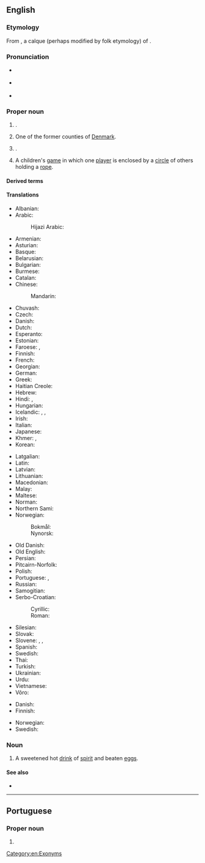 ==English==
{{wikipedia}}
{{wikipedia|Copenhagen County}}
{{wikipedia|Copenhagen, Louisiana}}

===Etymology===
{{PIE root|en|keh₂p}}
From {{der|en|nds|Kopenhagen}}, a calque (perhaps modified by folk etymology) of {{der|en|da|København}}.

===Pronunciation===
* {{a|US}} {{IPA|en|/ˈkoʊpənˌheɪɡən/|/ˈkoʊpənˌhɑɡən/}}
* {{a|RP}} {{IPA|en|/ˌkəʊpənˈheɪɡən/|/ˌkəʊpənˈhɑːɡən/}}
* {{rhymes|en|eɪɡən}}

===Proper noun===
{{en-proper noun}}

# {{place|en|capital city|c/Denmark}}.
# One of the former counties of [[Denmark]].
# {{place|en|community|s/Louisiana}}.
# A children's [[game]] in which one [[player]] is enclosed by a [[circle]] of others holding a [[rope]]. <!--W1913-->

====Derived terms====
{{der2|en
|Copenhagen blue
|Copenhagenist
|Copenhagener
|Copenhagenize
|Copenhagenization}}

====Translations====
{{trans-top|capital of Denmark}}
* Albanian: {{t|sq|Kopenhagen}}
* Arabic: {{t|ar|كُوبِنْهَاغِن|m}}
*: Hijazi Arabic: {{t|acw|كوبِنْهاقِن|f|tr=kōbinhāgin|sc=Arab}}
* Armenian: {{t+|hy|Կոպենհագեն}}
* Asturian: {{t|ast|Copenḥague|f}}
* Basque: {{t+|eu|Kopenhage}}
* Belarusian: {{t|be|Капэнга́ген|m}}
* Bulgarian: {{t|bg|Ко́пенхаген|m}}
* Burmese: {{t|my|[[ကိုပင်ဟေဂင်]][[မြို့]]}}
* Catalan: {{t|ca|Copenhaguen}}
* Chinese:
*: Mandarin: {{t+|cmn|哥本哈根|tr=Gēběnhāgēn|sc=Hani}}
* Chuvash: {{t|cv|Копенгаген}}
* Czech: {{t+|cs|Kodaň|f}}
* Danish: {{t+|da|København}}
* Dutch: {{t+|nl|Kopenhagen}}
* Esperanto: {{t+|eo|Kopenhago}}
* Estonian: {{t+|et|Kopenhaagen}}
* Faroese: {{t|fo|Keypmannahavn|f}}, {{t|fo|Kjøpinhavn|f}}
* Finnish: {{t+|fi|Kööpenhamina}}
* French: {{t+|fr|Copenhague|f}}
* Georgian: {{t|ka|კოპენჰაგენი}}
* German: {{t+|de|Kopenhagen|n}}
* Greek: {{t+|el|Κοπεγχάγη|f}}
* Haitian Creole: {{t|ht|Kopènag}}
* Hebrew: {{t|he|קופנהאגן}}
* Hindi: {{t|hi|कोपेनहेगन}}, {{t|hi|कोपनहेगन}}
* Hungarian: {{t+|hu|Koppenhága}}
* Icelandic: {{t|is|Kaupmannahöfn|f}}, {{t|is|Kaupinhafn}}, {{t|is|Köben|f}}
* Irish: {{t|ga|Cóbanhávan|m}}
* Italian: {{t+|it|Copenaghen|f}}
* Japanese: {{t|ja|コペンハーゲン|tr=Kopenhāgen|sc=Jpan}}
* Khmer: {{t|km|ខូរផេនហាហ្គេន|tr=kʰoopʰeenhaagein}}, {{t|km|កូប៉េនហាក|tr=koopeenhaak}}
* Korean: {{t|ko|^코펜하겐}}
{{trans-mid}}
* Latgalian: {{t|ltg|Kopenhaga|f}}
* Latin: {{t|la|Hafnia}}
* Latvian: {{t|lv|Kopenhāgena|f}}
* Lithuanian: {{t|lt|Kopenhaga|f}}
* Macedonian: {{t|mk|Копенха́ген|m}}
* Malay: {{t|ms|Kopenhagen}}
* Maltese: {{t|mt|Kopenħagen}}
* Norman: {{t|nrf|Copèneĥague}}
* Northern Sami: {{t|se|Københápman}}
* Norwegian:
*: Bokmål: {{t+|nb|København}}
*: Nynorsk: {{t|nn|København}}
* Old Danish: {{t|gmq-oda|Køpmannæhafn}}
* Old English: {{t|ang|Ċēapmanna hæfen|f}}
* Persian: {{t|fa|کپنهاگ|tr=Kopenhâg}}
* Pitcairn-Norfolk: {{t|pih|Copenhagen}}
* Polish: {{t+|pl|Kopenhaga|f}}
* Portuguese: {{t+|pt|Copenhague}}, {{t+|pt|Copenhaga}}
* Russian: {{t+|ru|Копенга́ген|m}}
* Samogitian: {{t|sgs|Kuopenhaga|f}}
* Serbo-Croatian:
*: Cyrillic: {{t|sh|Копенхаген|m}}
*: Roman: {{t+|sh|Kopenhagen|m}}
* Silesian: {{t|szl|Kopynhaga|f}}
* Slovak: {{t|sk|Kodaň|f}}
* Slovene: {{t|sl|København|m}}, {{t|sl|Kobenhaven|m}}, {{t|sl|Kopenhagen|m}}
* Spanish: {{t+|es|Copenhague}}
* Swedish: {{t+|sv|Köpenhamn|n}}
* Thai: {{t|th|โคเปนเฮเกน}}
* Turkish: {{t+|tr|Kopenhag}}
* Ukrainian: {{t|uk|Копенга́ген|m}}
* Urdu: {{t|ur|کوپن ہیگن|tr=kopen hegan}}
* Vietnamese: {{t|vi|Copenhagen}}
* Võro: {{t|vro|Kopõnhaagõn}}
{{trans-bottom}}

{{trans-top|former county in Denmark}}
* Danish: {{t|da|Københavns Amt}}
* Finnish: {{t|fi|[[Kööpenhaminan]] [[lääni]]}}
{{trans-mid}}
* Norwegian: {{t|no|Københavns amt}}
* Swedish: {{t|sv|Köpenhamns amt}}
{{trans-bottom}}

===Noun===
{{en-noun}}

# A sweetened hot [[drink]] of [[spirit]] and beaten [[egg]]s.

====See also====
* {{l|en|København}}

[[Category:en:Exonyms]]

----

==Portuguese==

===Proper noun===
{{pt-proper noun|f}}

# {{alternative form of|pt|Copenhaga}}